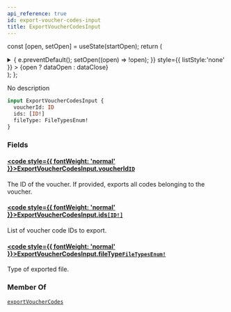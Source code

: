 ```yaml
---
api_reference: true
id: export-voucher-codes-input
title: ExportVoucherCodesInput
---
```






const [open, setOpen] = useState(startOpen);
return (
<details {...(open ? { open: true } : {})} className="details" style={{ border:'none', boxShadow:'none', background:'var(--ifm-background-color)' }}>
<summary
onClick={(e) => {
e.preventDefault();
setOpen((open) => !open);
}}
style={{ listStyle:'none' }} >
{open ? dataOpen : dataClose}
</summary>
{open && children}
</details>
);
};

No description

```graphql
input ExportVoucherCodesInput {
  voucherId: ID
  ids: [ID!]
  fileType: FileTypesEnum!
}
```

### Fields

#### [<code style={{ fontWeight: 'normal' }}>ExportVoucherCodesInput.<b>voucherId</b></code>](#)<Bullet />[`ID`](../../../api-reference/miscellaneous/scalars/id.mdx) <Badge class="badge badge--secondary" text="scalar"/> <Badge class="badge badge--secondary" text="miscellaneous"/>

The ID of the voucher. If provided, exports all codes belonging to the voucher.

#### [<code style={{ fontWeight: 'normal' }}>ExportVoucherCodesInput.<b>ids</b></code>](#)<Bullet />[`[ID!]`](../../../api-reference/miscellaneous/scalars/id.mdx) <Badge class="badge badge--secondary" text="list"/> <Badge class="badge badge--secondary" text="scalar"/> <Badge class="badge badge--secondary" text="miscellaneous"/>

List of voucher code IDs to export.

#### [<code style={{ fontWeight: 'normal' }}>ExportVoucherCodesInput.<b>fileType</b></code>](#)<Bullet />[`FileTypesEnum!`](../../../api-reference/miscellaneous/enums/file-types-enum.mdx) <Badge class="badge badge--secondary" text="non-null"/> <Badge class="badge badge--secondary" text="enum"/> <Badge class="badge badge--secondary" text="miscellaneous"/>

Type of exported file.

### Member Of

[`exportVoucherCodes`](../../../api-reference/discounts/mutations/export-voucher-codes.mdx) <Badge class="badge badge--secondary" text="mutation"/>
